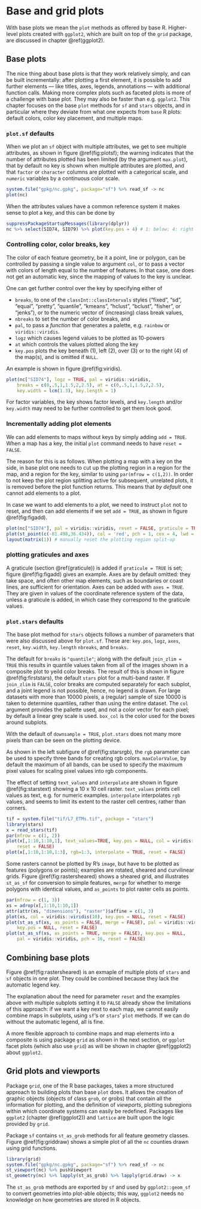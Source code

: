 # Base and grid plots {#plot}

With base plots we mean the `plot` methods as offered by base R.
Higher-level plots created with `ggplot2`, which are built on top
of the `grid` package, are discussed in chapter \@ref(ggplot2).

## Base plots

The nice thing about base plots is that they work relatively simply,
and can be built incrementally: after plotting a first element, it
is possible to add further elements --- like titles, axes, legends,
annotations --- with additional function calls. Making more complex plots such as faceted
plots is more of a challenge with base plot. They may also be
faster than e.g. `ggplot2`. This chapter focuses on the base `plot`
methods for `sf` and `stars` objects, and in particular where they
deviate from what one expects from `base` R plots: default colors,
color key placement, and multiple maps.

### `plot.sf` defaults

When we plot an `sf` object with multiple attributes, we get to see
multiple attributes, as shown in figure \@ref(fig:plotsf); the warning indicates that
the number of attributes plotted has been limited (by the argument `max.plot`),
that by default no key is shown when multiple attributes are plotted,
and that `factor` or `character` columns are plotted with a categorical
scale, and `numeric` variables by a continuous color scale.
```r
system.file("gpkg/nc.gpkg", package="sf") %>% read_sf -> nc
plot(nc)
```
When the attributes values have a common reference system it makes sense
to plot a key, and this can be done by
```r
suppressPackageStartupMessages(library(dplyr))
nc %>% select(SID74, SID79) %>% plot(key.pos = 4) # 1: below; 4: right
```

### Controlling color, color breaks, key

The color of each feature geometry, be it a point, line or polygon,
can be controlled by passing a single value to argument `col`, or to
pass a vector with colors of length equal to the number of features.
In that case, one does not get an automatic key, since the mapping
of values to the key is unclear.

One can get further control over the key by specifying either of

* `breaks`, to one of the `classInt::classIntervals` styles ("fixed",
"sd", "equal", "pretty", "quantile", "kmeans", "hclust", "bclust",
"fisher", or "jenks"), or to the numeric vector of (increasing)
class break values, 
* `nbreaks` to set the number of color breaks, and
* `pal`, to pass a _function_ that generates a palette, e.g. `rainbow`
or `viridis::viridis`.
* `logz` which causes legend values to be plotted as 10-powers
* `at` which controls the values plotted along the key
* `key.pos` plots the key beneath (1), left (2), over (3) or to the
right (4) of the map(s), and is omitted if `NULL`.

An example is shown in figure \@ref(fig:viridis).

```r
plot(nc["SID74"], logz = TRUE, pal = viridis::viridis,
    breaks = c(0,.5,1,1.5,2,2.5), at = c(0,.5,1,1.5,2,2.5),
    key.width = lcm(1.3), key.length = 1)
```

For factor variables, the key shows factor levels, and `key.length`
and/or `key.width` may need to be further controlled to get them
look good.

### Incrementally adding plot elements {#reset}

We can add elements to maps without keys by simply adding `add
= TRUE`.  When a map has a key, the initial `plot` command needs
to have `reset = FALSE`.

The reason for this is as follows.
When plotting a map with a key on the side, in base plot one needs
to cut up the plotting region in a region for the map, and a region
for the key, similar to using `par(mfrow = c(1,2))`.
In order to not keep the plot region splitting active for subsequent,
unrelated plots, it is removed before the plot function returns. This
means that _by default_ one cannot add elements to a plot.

In case we want to add elements to a plot, we need to instruct `plot`
not to reset, and then can add elements if we set `add = TRUE`, as shown
in figure \@ref(fig:figadd).
```r
plot(nc["SID74"], pal = viridis::viridis, reset = FALSE, graticule = TRUE, axes = TRUE)
plot(st_point(c(-81.498,36.434)), col = 'red', pch = 1, cex = 4, lwd = 3, add = TRUE)
layout(matrix(1)) # manually reset the plotting region split-up
```

### plotting graticules and axes

A graticule (section \@ref(graticule)) is added if `graticule =
TRUE` is set; figure \@ref(fig:figadd) gives an example.  Axes are by
default omitted: they take space, and often other map elements, such
as boundaries or coast lines, are sufficient for orientation. Axes
can be added with `axes = TRUE`. They are given in values of the
coordinate reference system of the data, unless a graticule is added,
in which case they correspond to the graticule values.

### `plot.stars` defaults

The base plot method for `stars` objects follows a number of
parameters that were also discussed above for `plot.sf`. These are:
`key.pos`, `logz`, `axes`, `reset`, `key.width`, `key.length`
`nbreaks`,  and `breaks`.

The default for `breaks` is `"quantile"`; along with the default
`join_zlim = TRUE` this results in quantile values taken from all
of the images shown in a composite plot to yeild color breaks. The
result of this is shown in figure \@ref(fig:firststars), the default
`stars` plot for a multi-band raster. If `join_zlim` is `FALSE`,
color breaks are computed separately for each subplot, and a joint
legend is not possible, hence, no legend is drawn. For large datasets
with more than 10000 pixels, a (regular) sample of size 10000 is
taken to determine quantiles, rather than using the entire dataset.
The `col` argument provides the pallette used, and not a color
vector for each pixel; by default a linear grey scale is used.
`box_col` is the color used for the boxes around subplots.

With the default of `downsample = TRUE`, `plot.stars` does not many
more pixels than can be seen on the plotting device.

As shown in the left subfigure of \@ref(fig:starsrgb), the `rgb`
parameter can be used to specify three bands for creating rgb
colors. `maxColorValue`, by default the maximum of all bands,
can be used to specify the maximum pixel values for scaling pixel
values into rgb components.

The effect of setting `text_values` and `interpolate` are shown in
figure \@ref(fig:starstext) showing a 10 x 10 cell raster. `text_values` prints cell values as text,
e.g. for numeric examples. `interpolate` interpolates `rgb` values, and
seems to limit its extent to the raster cell centres, rather than corners.
```r
tif = system.file("tif/L7_ETMs.tif", package = "stars")
library(stars)
x = read_stars(tif)
par(mfrow = c(1, 2))
plot(x[,1:10,1:10,1], text_values=TRUE, key.pos = NULL, col = viridis::viridis(10), 
	reset = FALSE)
plot(x[,1:10,1:10,1:3], rgb=1:3, interpolate = TRUE, reset = FALSE)
```

Some rasters cannot be plotted by R's `image`, but have to be plotted
as features (polygons or points); examples are rotated, sheared
and curvilinear grids. Figure \@ref(fig:rastersheared) shows a sheared
grid, and illustrates `st_as_sf` for conversion to simple features,
`merge` for whether to merge polygons with identical values, and
`as_points` to plot raster cells as points.

```r
par(mfrow = c(1, 3))
xs = adrop(x[,1:10,1:10,1])
attr(attr(xs, "dimensions"), "raster")$affine = c(1, 3)
plot(xs, col = viridis::viridis(10), key.pos = NULL, reset = FALSE)
plot(st_as_sf(xs, as_points = FALSE, merge = FALSE), pal = viridis::viridis, 
    key.pos = NULL, reset = FALSE)
plot(st_as_sf(xs, as_points = TRUE, merge = FALSE), key.pos = NULL, 
    pal = viridis::viridis, pch = 16, reset = FALSE)
```

## Combining base plots

Figure \@ref(fig:rastersheared) is an exmaple of multiple plots of
`stars` and `sf` objects in one plot. They could be combined because
they lack the automatic legend key.

The explanation about the need for parameter `reset` and the examples
above with multiple subplots setting it to `FALSE` already show the
limitations of this approach: if we want a key next to each map,
we cannot easily combine maps in subplots, using `sf`'s or `stars`'
`plot` methods. If we can do without the automatic legend, all
is fine.

A more flexible approach to combine maps and map elements into a
composite is using package `grid` as shown in the next section, or
`ggplot` facet plots (which also use `grid`) as will be shown in
chapter \@ref(ggplot2) about `ggplot2`.

## Grid plots and viewports

Package `grid`, one of the R base packages, takes a more structured
approach to building plots than base `plot` does. It allows the
creation of graphic objects (objects of class `grob`, or grobs)
that contain all the information for plotting, and the definition of
_viewports_, plotting subregions within which coordinate systems can
easily be redefined. Packages like `ggplot2` (chapter \@ref(ggplot2))
and `lattice` are built upon the logic provided by `grid`.

Package `sf` contains `st_as_grob` methods for all feature geometry
classes.  Figure \@ref(fig:griddraw) shows a simple plot of all the
`nc` counties drawn using grid functions.

```r
library(grid)
system.file("gpkg/nc.gpkg", package="sf") %>% read_sf -> nc
st_viewport(nc) %>% pushViewport
st_geometry(nc) %>% lapply(st_as_grob) %>% lapply(grid.draw) -> x
```

The `st_as_grob` methods are exported by `sf` and used by
`ggplot2::geom_sf` to convert geometries into plot-able objects;
this way, `ggplot2` needs no knowledge on how geometries are stored
in R objects.
